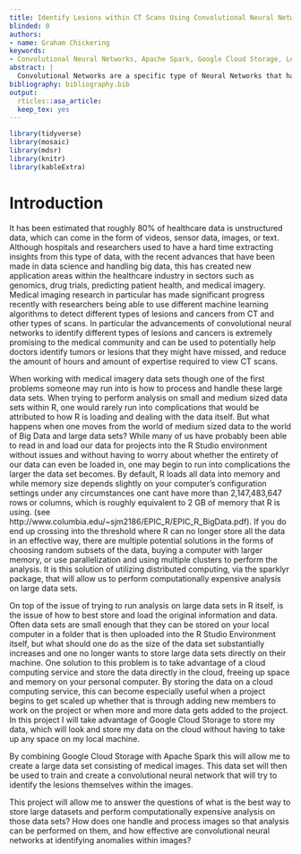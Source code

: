 ```yaml
---
title: Identify Lesions within CT Scans Using Convolutional Neural Networks
blinded: 0
authors: 
- name: Graham Chickering
keywords:
- Convolutional Neural Networks, Apache Spark, Google Cloud Storage, Lesions, Healthcare  
abstract: |
  Convolutional Networks are a specific type of Neural Networks that have shown to be particularly effective at being able to identify distinct objects within images. This technique can be used to identify different types of anomalies, such as lesions, within medical images as well as detect other sorts of tumors or cancers. In theory this type of network is designed based on how the human brain works and the idea that multiple levels of neurons are connected together in order to detect and identify images. In practice though, running and training these types of neural networks can be very computationally expensive and require large amounts of memory and processing capabilities if working with a very large dataset. Especially when working in R which has limited memory capabilities, trying to run and train this type of model can be very slow and ineffective. Thanks to developments in cloud computing and distributed data processing engines such as Google Cloud Storage and Apache Spark, being able to run and train these types of models within R can become much faster and more efficient when trying to analyze large amounts of data. While there is more work to be done, this project shows how to create an infrastructure that efficiently stores data and trains these models when working with the R Studio Environment. 
bibliography: bibliography.bib
output:
  rticles::asa_article:
  keep_tex: yes
---
```


```r
library(tidyverse)
library(mosaic)
library(mdsr)
library(knitr)
library(kableExtra)
```

# Introduction

It has been estimated that roughly 80% of healthcare data is unstructured data, which can come in the form of videos, sensor data, images, or text. Although hospitals and researchers used to have a hard time extracting insights from this type of data, with the recent advances that have been made in data science and handling big data, this has created new application areas within the healthcare industry in sectors such as genomics, drug trials, predicting patient health, and medical imagery. Medical imaging research in particular has made significant progress recently with researchers being able to use different machine learning algorithms to detect different types of lesions and cancers from CT and other types of scans. In particular the advancements of convolutional neural networks to identify different types of lesions and cancers is extremely promising to the medical community and can be used to potentially help doctors identify tumors or lesions that they might have missed, and reduce the amount of hours and amount of expertise required to view CT scans. 

When working with medical imagery data sets though one of the first problems someone may run into is how to process and handle these large data sets. When trying to perform analysis on small and medium sized data sets within R, one would rarely run into complications that would be attributed to how R is loading and dealing with the data itself. But what happens when one moves from the world of medium sized data to the world of Big Data and large data sets? While many of us have probably been able to read in and load our data for projects into the R Studio environment without issues and without having to worry about whether the entirety of our data can even be loaded in, one may begin to run into complications the larger the data set becomes. By default, R loads all data into memory and while memory size depends slightly on your computer’s configuration settings under any circumstances one cant have more than 2,147,483,647 rows or columns, which is roughly equivalent to 2 GB of memory that R is using.  (see http://www.columbia.edu/~sjm2186/EPIC_R/EPIC_R_BigData.pdf). If you do end up crossing into the threshold where R can no longer store all the data in an effective way, there are multiple potential solutions in the forms of choosing random subsets of the data, buying a computer with larger memory, or use parallelization and using multiple clusters to perform the analysis. It is this solution of utilizing distributed computing, via the sparklyr package, that will allow us to perform computationally expensive analysis on large data sets. 

On top of the issue of trying to run analysis on large data sets in R itself, is the issue of how to best store and load the original information and data. Often data sets are small enough that they can be stored on your local computer in a folder that is then uploaded into the R Studio Environment itself, but what should one do as the size of the data set substantially increases and one no longer wants to store large data sets directly on their machine. One solution to this problem is to take advantage of a cloud computing service and store the data directly in the cloud, freeing up space and memory on your personal computer. By storing the data on a cloud computing service, this can become especially useful when a project begins to get scaled up whether that is through adding new members to work on the project or when more and more data gets added to the project. In this project I will take advantage of Google Cloud Storage to store my data, which will look and store my data on the cloud without having to take up any space on my local machine.

By combining Google Cloud Storage with Apache Spark this will allow me to create a large data set consisting of medical images. This data set will then be used to train and create a convolutional neural network that will try to identify the lesions themselves within the images. 
	
This project will allow me to answer the questions of what is the best way to store large datasets and perform computationally expensive analysis on those data sets? How does one handle and process images so that analysis can be performed on them, and how effective are convolutional neural networks at identifying anomalies within images?  

